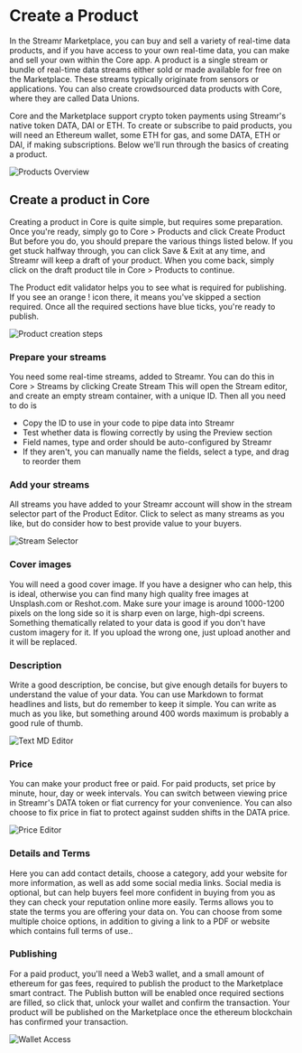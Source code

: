 




# Create a Product
In the Streamr Marketplace, you can buy and sell a variety of real-time data products, and if you have access to your own real-time data, you can make and sell your own within the Core app. A product is a single stream or bundle of real-time data streams either sold or made available for free on the Marketplace. These streams typically originate from sensors or applications. You can also create crowdsourced data products with Core, where they are called Data Unions.

Core and the Marketplace support crypto token payments using Streamr's native token DATA, DAI or ETH. To create or subscribe to paid products, you will need an Ethereum wallet, some ETH for gas, and some DATA, ETH or DAI, if making subscriptions. Below we'll run through the basics of creating a product.

<Image
  src={ProductsOverview}
  highResSrc={ProductsOverview2x}
  alt="Products Overview"
/>

## Create a product in Core
Creating a product in Core is quite simple, but requires some preparation. Once you're ready, simply go to Core > Products and click <span className={docsStyles.streamrHighlight}>Create Product</span> But before you do, you should prepare the various things listed below. If you get stuck halfway through, you can click Save & Exit at any time, and Streamr will keep a draft of your product. When you come back, simply click on the draft product tile in Core > Products to continue.

The Product edit validator helps you to see what is required for publishing. If you see an orange ! icon there, it means you've skipped a section required. Once all the required sections have blue ticks, you're ready to publish.

<Image
  mobileSrc={ProductsCreateFlowMobile}
  src={ProductsCreateFlow}
  highResSrc={ProductsCreateFlow2x}
  alt="Product creation steps"
/>

### Prepare your streams
You need some real-time streams, added to Streamr. You can do this in Core > Streams by clicking <span className={docsStyles.streamrHighlight}>Create Stream</span> This will open the Stream editor, and create an empty stream container, with a unique ID. Then all you need to do is

- Copy the ID to use in your code to pipe data into Streamr
- Test whether data is flowing correctly by using the Preview section
- Field names, type and order should be auto-configured by Streamr
- If they aren't, you can manually name the fields, select a type, and drag to reorder them

### Add your streams
All streams you have added to your Streamr account will show in the stream selector part of the Product Editor. Click to select as many streams as you like, but do consider how to best provide value to your buyers.

<Image
  src={StreamSelector}
  highResSrc={StreamSelector2x}
  alt="Stream Selector"
/>

### Cover images
You will need a good cover image. If you have a designer who can help, this is ideal, otherwise you can find many high quality free images at Unsplash.com or Reshot.com. Make sure your image is around 1000-1200 pixels on the long side so it is sharp even on large, high-dpi screens. Something thematically related to your data is good if you don't have custom imagery for it. If you upload the wrong one, just upload another and it will be replaced.

### Description
Write a good description, be concise, but give enough details for buyers to understand the value of your data. You can use Markdown to format headlines and lists, but do remember to keep it simple. You can write as much as you like, but something around 400 words maximum is probably a good rule of thumb.

<Image
  src={MDEditor}
  highResSrc={MDEditor2x}
  alt="Text MD Editor"
/>

### Price
You can make your product free or paid. For paid products, set price by minute, hour, day or week intervals. You can switch between viewing price in Streamr's DATA token or fiat currency for your convenience. You can also choose to fix price in fiat to protect against sudden shifts in the DATA price.

<Image
  src={PriceEditor}
  highResSrc={PriceEditor2x}
  alt="Price Editor"
/>

### Details and Terms
Here you can add contact details, choose a category, add your website for more information, as well as add some social media links. Social media is optional, but can help buyers feel more confident in buying from you as they can check your reputation online more easily. Terms allows you to state the terms you are offering your data on. You can choose from some multiple choice options, in addition to giving a link to a PDF or website which contains full terms of use..

### Publishing
For a paid product, you'll need a Web3 wallet, and a small amount of ethereum for gas fees, required to publish the product to the Marketplace smart contract. The <span className={docsStyles.streamrHighlight}>Publish</span> button will be enabled once required sections are filled, so click that, unlock your wallet and confirm the transaction. Your product will be published on the Marketplace once the ethereum blockchain has confirmed your transaction.

<Image
  src={WalletAccess}
  highResSrc={WalletAccess2x}
  alt="Wallet Access"
/>
